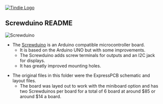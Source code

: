 <a href="https://www.tindie.com/products/land_boards/arduino-uno-compatible-gvsduino/" >
<img src="http://land-boards.com/tindie/tindie-larges-v2.png" alt="Tindie Logo">
</img></a>

== Screwduino README ==

<img src="http://land-boards.com/blwiki/images/7/7a/ScrewduinoX4-5493-640x310px.jpg" alt="Screwduino"></img>

* The [http://land-boards.com/blwiki/index.php?title=Screwduino Screwduino] is an Arduino compatible microcontroller board. 
** It is based on the Arduino UNO but with some improvements. 
** The Screwduino adds screw terminals for outputs and an I2C jack for displays. 
** It has greatly improved mounting holes.

* The original files in this folder were the ExpressPCB schematic and layout files. 
** The board was layed out to work with the miniboard option and has two Screwduinos per board for a total of 6 board at around $85 or around $14 a board.


